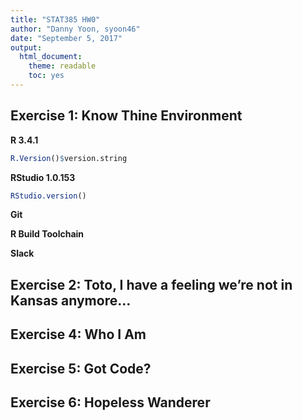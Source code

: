 ```yaml
---
title: "STAT385 HW0"
author: "Danny Yoon, syoon46"
date: "September 5, 2017"
output:
  html_document:
    theme: readable
    toc: yes
---
```



## Exercise 1: Know Thine Environment

**R 3.4.1**
```r
R.Version()$version.string
```

**RStudio 1.0.153**

```r
RStudio.version()
```

**Git**

**R Build Toolchain**

**Slack**

## Exercise 2: Toto, I have a feeling we’re not in Kansas anymore…

## Exercise 4: Who I Am

## Exercise 5: Got Code?

## Exercise 6: Hopeless Wanderer